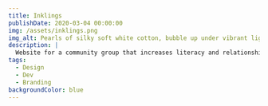 ```yaml
---
title: Inklings
publishDate: 2020-03-04 00:00:00
img: /assets/inklings.png
img_alt: Pearls of silky soft white cotton, bubble up under vibrant lighting
description: |
  Website for a community group that increases literacy and relationship quality.
tags:
  - Design
  - Dev
  - Branding
backgroundColor: blue
---
```



<Introduction
  request="Approached by a client with a deep commitment to cancer awareness and support, my team and I embarked on an exciting project. The client's vision was to create Run for Cancer, a platform designed to enhance awareness, support fundraising efforts, and cultivate community engagement through running events focused on cancer. "
  outcome="Our ambition was to develop a platform that was not only effective but also functional and resonant with the client’s vision. This project was more than just a job; it was an opportunity to contribute meaningfully to a cause deeply rooted in community and support"
/>

<Overview
  problemDescription="Developing a central platform for raising cancer awareness, engaging communities, and fundraising through running events."
  outcomeDescription="We developed Run for Cancer, a prototype website uniting runners, survivors, and supporters. It features event registration, donation options, and community sharing, all achieved in two weeks."
/>

<CaseStudyFeature
  title="Feature 1"
  description="A more gentle  dedicated donation page"
  text="We added a donation page that helps people know what they are donating for before asking the donation. Too often, nonprofit pages jump to donate button without sharing context or building trust. We address this simultaneously by journeying along with the visitor to give a seamless and unimposed experience."
/>

<CaseStudyFeature
  title="Feature 2"
  description="Interactive Event Calendar"
  text="Our interactive event calendar allows users to easily find and participate in upcoming runs and events. By offering a visual and user-friendly interface, participants can stay informed and engaged with our community's activities, fostering a deeper connection and commitment to the cause."
/>

<CaseStudyFeature
  title="Feature 3"
  description="Personalized Story Sharing"
  text="Our platform offers a personalized story-sharing section where individuals can share their experiences with cancer. This feature not only humanizes the cause but also builds a supportive community, encouraging others to participate and share their own stories, creating a powerful and emotionally resonant space."
/>

<CaseStudyFeature
  title="Feature 4"
  description="Real-time Fundraising Tracking"
  text="We integrated a real-time fundraising tracker, providing instant updates on donation progress. This feature not only enhances transparency but also motivates and excites donors and participants by showing the direct impact of their contributions, further driving engagement and support."
/>

<Reflections
  title="Reflecting on what we've achieved"
  statement="We integrated a real-time fundraising tracker, providing instant updates on donation progress."
  challenge="The journey to creating a unified platform for cancer awareness and support was enlightening. Balancing the intricacies of community engagement with the technical demands of a user-friendly platform taught us the importance of empathy-driven design. It was a lesson in how technology can bridge gaps and bring people together for a cause."
  achievement="The launch of Run for Cancer was more than just meeting a deadline; it was a realization of a vision. Seeing our platform connect runners, survivors, and supporters in a meaningful way reaffirmed our belief in the power of digital platforms to foster real-world impact. The positive response and active participation exceeded our expectations, making every challenge along the way worthwhile."
/>
